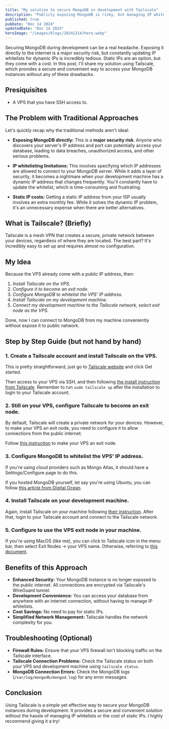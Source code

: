 ```yaml
---
title: "My solution to secure MongoDB in development with Tailscale"
description: "Publicly exposing MongoDB is risky, but managing IP whitelists is a pain. This post shows how I use Tailscale for secure, convenient development."
published: true
pubDate: "Dec 14 2024"
updatedDate: "Dec 14 2024"
heroImage: "/images/blogs/20241214/hero.webp"
---
```


Securing MongoDB during development can be a real headache. Exposing it directly to the internet is a major security risk, but constantly updating IP whitelists for dynamic IPs is incredibly tedious. Static IPs are an option, but they come with a cost. In this post, I'll share my solution using Tailscale, which provides a secure and convenient way to access your MongoDB instances without any of these drawbacks.

## Presiquisites

- A VPS that you have SSH access to.

## The Problem with Traditional Approaches

Let's quickly recap why the traditional methods aren't ideal:

- **Exposing MongoDB directly:** This is a **major security risk**. Anyone who discovers your server's IP address and port can potentially access your database, leading to data breaches, unauthorized access, and other serious problems.

- **IP whitelisting limitations:** This involves specifying which IP addresses are allowed to connect to your MongoDB server. While it adds a layer of security, it becomes a nightmare when your development machine has a dynamic IP address that changes frequently. You'll constantly have to update the whitelist, which is time-consuming and frustrating.

- **Static IP costs:** Getting a static IP address from your ISP usually involves an extra monthly fee. While it solves the dynamic IP problem, it's an unnecessary expense when there are better alternatives.

## What is Tailscale? (Briefly)

Tailscale is a mesh VPN that creates a secure, private network between your devices, regardless of where they are located. The best part? It's incredibly easy to set up and requires almost no configuration.

## My Idea

Because the VPS already come with a public IP address, then:

1. _Install Tailscale on the VPS._
2. _Configure it to become an exit node._
3. _Configure MongoDB to whitelist the VPS' IP address._
4. _Install Tailscale on my development machine._
5. _Connect my development machine to the Tailscale network, select exit node as the VPS._

Done, now I can connect to MongoDB from my machine conveniently without expose it to public network.

## Step by Step Guide (but not hand by hand)

### 1. Create a Tailscale account and install Tailscale on the VPS.

This is pretty straightforward, just go to [Tailscale website](https://tailscale.com) and click Get started.

Then access to your VPS via SSH, and then following [the install instruction from Tailscale](https://tailscale.com/kb/1347/installation). Remember to run `sudo tailscale up` after the installation to login to your Tailscale account.

### 2. Still on your VPS, configure Tailscale to become an exit node.

By default, Tailscale will create a private network for your devices. However, to make your VPS an exit node, you need to configure it to allow connections from the public internet.

Follow [this instruction](https://tailscale.com/kb/1103/exit-nodes) to make your VPS an exit node.

### 3. Configure MongoDB to whitelist the VPS' IP address.

If you're using cloud providers such as Mongo Atlas, it should have a Settings/Configure page to do this.

If you hosted MongoDB yourself, let say you're using Ubuntu, you can follow [this article from Digital Ocean](https://www.digitalocean.com/community/tutorials/how-to-configure-remote-access-for-mongodb-on-ubuntu-20-04).

### 4. Install Tailscale on your development machine.

Again, install Tailscale on your machine following [their instruction](https://tailscale.com). After that, login to your Tailscale account and connect to the Tailscale network.

### 5. Configure to use the VPS exit node in your machine.

If you're using MacOS (like me), you can click to Tailscale icon in the menu bar, then select Exit Nodes -> your VPS name. Otherwise, referring to [this document](https://tailscale.com/kb/1103/exit-nodes#use-the-exit-node]).

## Benefits of this Approach

- **Enhanced Security:** Your MongoDB instance is no longer exposed to the public internet. All connections are encrypted via Tailscale's WireGuard tunnel.
- **Development Convenience:** You can access your database from anywhere with an internet connection, without having to manage IP whitelists.
- **Cost Savings:** No need to pay for static IPs.
- **Simplified Network Management:** Tailscale handles the network complexity for you.

## Troubleshooting (Optional)

- **Firewall Rules:** Ensure that your VPS firewall isn't blocking traffic on the Tailscale interface.
- **Tailscale Connection Problems:** Check the Tailscale status on both your VPS and development machine using `tailscale status`.
- **MongoDB Connection Errors:** Check the MongoDB logs (`/var/log/mongodb/mongod.log`) for any error messages.

## Conclusion

Using Tailscale is a simple yet effective way to secure your MongoDB instances during development. It provides a secure and convenient solution without the hassle of managing IP whitelists or the cost of static IPs. I highly recommend giving it a try!
